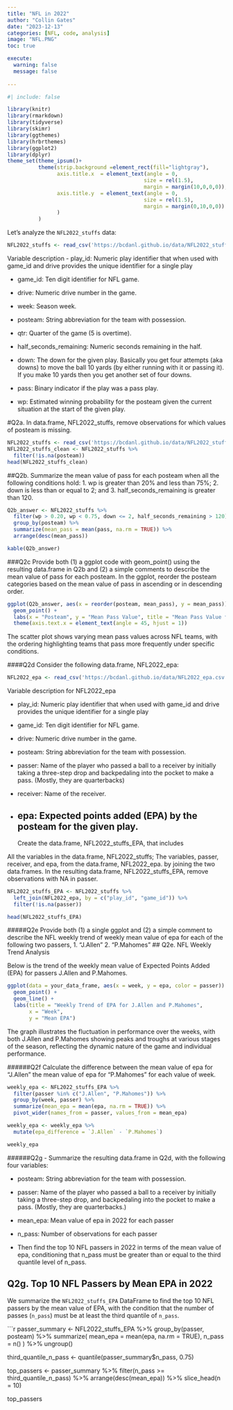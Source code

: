 ```yaml
---
title: "NFL in 2022"
author: "Collin Gates"
date: "2023-12-13"
categories: [NFL, code, analysis]
image: "NFL.PNG"
toc: true

execute: 
  warning: false
  message: false
  
---
```

```r
#| include: false

library(knitr)
library(rmarkdown)
library(tidyverse)
library(skimr)
library(ggthemes)
library(hrbrthemes)
library(ggplot2)
library(dplyr)
theme_set(theme_ipsum()+
          theme(strip.background =element_rect(fill="lightgray"),
                axis.title.x  = element_text(angle = 0,
                                            size = rel(1.5),
                                            margin = margin(10,0,0,0)),
                axis.title.y  = element_text(angle = 0,
                                            size = rel(1.5),
                                            margin = margin(0,10,0,0))
                )
          )
```

Let's analyze the `NFL2022_stuffs` data:

```r
NFL2022_stuffs <- read_csv('https://bcdanl.github.io/data/NFL2022_stuffs.csv')
```

Variable description
- play_id: Numeric play identifier that when used with game_id and drive provides the unique identifier for a single play

- game_id: Ten digit identifier for NFL game.

- drive: Numeric drive number in the game.

- week: Season week.

- posteam: String abbreviation for the team with possession.

- qtr: Quarter of the game (5 is overtime).

- half_seconds_remaining: Numeric seconds remaining in the half.

- down: The down for the given play. Basically you get four attempts (aka downs) to move the ball 10 yards (by either running with it or passing it). If you make 10 yards then you get another set of four downs.

- pass: Binary indicator if the play was a pass play.

- wp: Estimated winning probability for the posteam given the current situation at the start of the given play.

#Q2a.
In data.frame, NFL2022_stuffs, remove observations for which values of posteam is missing.

```r
NFL2022_stuffs <- read_csv('https://bcdanl.github.io/data/NFL2022_stuffs.csv')
NFL2022_stuffs_clean <- NFL2022_stuffs %>%
  filter(!is.na(posteam))
head(NFL2022_stuffs_clean)
```
##Q2b.
Summarize the mean value of pass for each posteam when all the following conditions hold:
1. wp is greater than 20% and less than 75%;
2. down is less than or equal to 2; and
3. half_seconds_remaining is greater than 120.

```r
Q2b_answer <- NFL2022_stuffs %>%
  filter(wp > 0.20, wp < 0.75, down <= 2, half_seconds_remaining > 120) %>%
  group_by(posteam) %>%
  summarize(mean_pass = mean(pass, na.rm = TRUE)) %>%
  arrange(desc(mean_pass))

kable(Q2b_answer)
```
###Q2c
Provide both (1) a ggplot code with geom_point() using the resulting data.frame in Q2b and (2) a simple comments to describe the mean value of pass for each posteam.
In the ggplot, reorder the posteam categories based on the mean value of pass in ascending or in descending order.
```r
ggplot(Q2b_answer, aes(x = reorder(posteam, mean_pass), y = mean_pass)) +
  geom_point() +
  labs(x = "Posteam", y = "Mean Pass Value", title = "Mean Pass Value for Each Posteam") +
  theme(axis.text.x = element_text(angle = 45, hjust = 1))
```
The scatter plot shows varying mean pass values across NFL teams, with the ordering highlighting teams that pass more frequently under specific conditions.

####Q2d
Consider the following data.frame, NFL2022_epa:
```r
NFL2022_epa <- read_csv('https://bcdanl.github.io/data/NFL2022_epa.csv')
```
Variable description for NFL2022_epa

- play_id: Numeric play identifier that when used with game_id and drive provides the unique identifier for a single play

- game_id: Ten digit identifier for NFL game.

- drive: Numeric drive number in the game.

- posteam: String abbreviation for the team with possession.

- passer: Name of the player who passed a ball to a receiver by initially taking a three-step drop and backpedaling into the pocket to make a pass. (Mostly, they are quarterbacks)

- receiver: Name of the receiver.

- epa: Expected points added (EPA) by the posteam for the given play.
---
Create the data.frame, NFL2022_stuffs_EPA, that includes

All the variables in the data.frame, NFL2022_stuffs;
The variables, passer, receiver, and epa, from the data.frame, NFL2022_epa. by joining the two data.frames.
In the resulting data.frame, NFL2022_stuffs_EPA, remove observations with NA in passer.

```r
NFL2022_stuffs_EPA <- NFL2022_stuffs %>%
  left_join(NFL2022_epa, by = c("play_id", "game_id")) %>%
  filter(!is.na(passer))

head(NFL2022_stuffs_EPA)
```
#####Q2e
Provide both (1) a single ggplot and (2) a simple comment to describe the NFL weekly trend of weekly mean value of epa for each of the following two passers,
1. "J.Allen"
2. "P.Mahomes"
## Q2e. NFL Weekly Trend Analysis

Below is the trend of the weekly mean value of Expected Points Added (EPA) for passers J.Allen and P.Mahomes.

```r
ggplot(data = your_data_frame, aes(x = week, y = epa, color = passer)) +
  geom_point() +
  geom_line() +
  labs(title = "Weekly Trend of EPA for J.Allen and P.Mahomes",
       x = "Week",
       y = "Mean EPA")
```
The graph illustrates the fluctuation in performance over the weeks, with both J.Allen and P.Mahomes showing peaks and troughs at various stages of the season, reflecting the dynamic nature of the game and individual performance.

######Q2f
Calculate the difference between the mean value of epa for "J.Allen" the mean value of epa for "P.Mahomes" for each value of week.

```r
weekly_epa <- NFL2022_stuffs_EPA %>%
  filter(passer %in% c("J.Allen", "P.Mahomes")) %>%
  group_by(week, passer) %>%
  summarize(mean_epa = mean(epa, na.rm = TRUE)) %>%
  pivot_wider(names_from = passer, values_from = mean_epa)

weekly_epa <- weekly_epa %>%
  mutate(epa_difference = `J.Allen` - `P.Mahomes`)

weekly_epa
```

######Q2g
- Summarize the resulting data.frame in Q2d, with the following four variables:

- posteam: String abbreviation for the team with possession.

- passer: Name of the player who passed a ball to a receiver by initially taking a three-step drop, and backpedaling into the pocket to make a pass. (Mostly, they are quarterbacks.)

- mean_epa: Mean value of epa in 2022 for each passer

- n_pass: Number of observations for each passer
-
Then find the top 10 NFL passers in 2022 in terms of the mean value of epa, conditioning that n_pass must be greater than or equal to the third quantile level of n_pass.

## Q2g. Top 10 NFL Passers by Mean EPA in 2022

We summarize the `NFL2022_stuffs_EPA` DataFrame to find the top 10 NFL passers by the mean value of EPA, with the condition that the number of passes (`n_pass`) must be at least the third quantile of `n_pass`.

```r
passer_summary <- NFL2022_stuffs_EPA %>%
  group_by(passer, posteam) %>%
  summarize(
    mean_epa = mean(epa, na.rm = TRUE),
    n_pass = n()
  ) %>%
  ungroup()

third_quantile_n_pass <- quantile(passer_summary$n_pass, 0.75)

top_passers <- passer_summary %>%
  filter(n_pass >= third_quantile_n_pass) %>%
  arrange(desc(mean_epa)) %>%
  slice_head(n = 10)

top_passers

